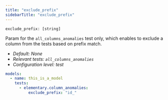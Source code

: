 ```yaml
---
title: "exclude_prefix"
sidebarTitle: "exclude_prefix"
---
```

<Snippet file="ai-generate-test.mdx" />

`exclude_prefix: [string]`

Param for the `all_columns_anomalies` test only, which enables to exclude a column from the tests based on prefix match.

- _Default: None_
- _Relevant tests: `all_columns_anomalies`_
- _Configuration level: test_

<RequestExample>

```yml test
models:
  - name: this_is_a_model
    tests:
      - elementary.column_anomalies:
          exclude_prefix: "id_"
```

</RequestExample>
